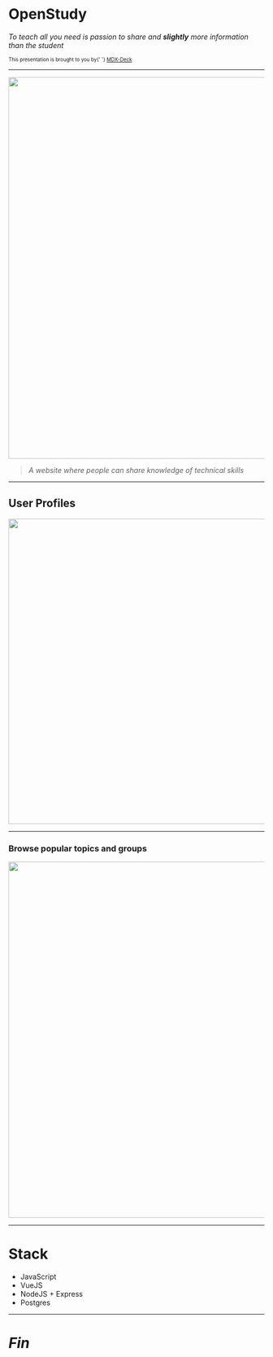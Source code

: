 


# OpenStudy

_To teach all you need is passion to share and **slightly** more information than the student_

<sub>
    <sup>
        This presentation is brought to you by{' '}
        <a href="https://github.com/jxnblk/mdx-deck">MDX-Deck</a>
    </sup>
</sub>

---


<img
    src="https://openspace.ams3.digitaloceanspaces.com/Screenshot%202018-11-28%20at%2014.24.46.png"
    height="750px"
/>

> _A website where people can share knowledge of technical skills_

---


## User Profiles

<img src="https://openspace.ams3.digitaloceanspaces.com/profile.png" height="600px" />

---


### Browse popular topics and groups

<img src="https://openspace.ams3.digitaloceanspaces.com/browse.png" height="700px" />

---


# Stack

<ul>
    <li>JavaScript</li>
    <li>VueJS</li>
    <li>NodeJS + Express</li>
    <li>Postgres</li>
</ul>

---

# _Fin_
